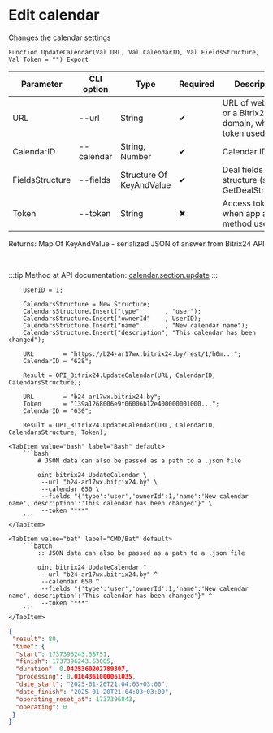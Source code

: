 ﻿---
sidebar_position: 3
---


# Edit calendar
 Changes the calendar settings



`Function UpdateCalendar(Val URL, Val CalendarID, Val FieldsStructure, Val Token = "") Export`

  | Parameter | CLI option | Type | Required | Description |
  |-|-|-|-|-|
  | URL | --url | String | &#x2714; | URL of webhook or a Bitrix24 domain, when token used |
  | CalendarID | --calendar | String, Number | &#x2714; | Calendar ID |
  | FieldsStructure | --fields | Structure Of KeyAndValue | &#x2714; | Deal fields structure (see. GetDealStructure) |
  | Token | --token | String | &#x2716; | Access token, when app auth method used |

  
  Returns:  Map Of KeyAndValue - serialized JSON of answer from Bitrix24 API

<br/>

:::tip
Method at API documentation: [calendar.section.update](https://apidocs.bitrix24.ru/api-reference/calendar/calendar-section-update.html)
:::
<br/>



```bsl title="1C:Enterprise/OneScript code example"
    UserID = 1;

    CalendarsStructure = New Structure;
    CalendarsStructure.Insert("type"       , "user");
    CalendarsStructure.Insert("ownerId"    , UserID);
    CalendarsStructure.Insert("name"       , "New calendar name");
    CalendarsStructure.Insert("description", "This calendar has been changed");

    URL        = "https://b24-ar17wx.bitrix24.by/rest/1/h0m...";
    CalendarID = "628";

    Result = OPI_Bitrix24.UpdateCalendar(URL, CalendarID, CalendarsStructure);

    URL        = "b24-ar17wx.bitrix24.by";
    Token      = "139a1268006e9f06006b12e400000001000...";
    CalendarID = "630";

    Result = OPI_Bitrix24.UpdateCalendar(URL, CalendarID, CalendarsStructure, Token);
```
 

 <Tabs>
  
    <TabItem value="bash" label="Bash" default>
        ```bash
            # JSON data can also be passed as a path to a .json file
            
            oint bitrix24 UpdateCalendar \
             --url "b24-ar17wx.bitrix24.by" \
             --calendar 650 \
             --fields "{'type':'user','ownerId':1,'name':'New calendar name','description':'This calendar has been changed'}" \
             --token "***"
        ```
    </TabItem>
  
    <TabItem value="bat" label="CMD/Bat" default>
        ```batch
            :: JSON data can also be passed as a path to a .json file
            
            oint bitrix24 UpdateCalendar ^
             --url "b24-ar17wx.bitrix24.by" ^
             --calendar 650 ^
             --fields "{'type':'user','ownerId':1,'name':'New calendar name','description':'This calendar has been changed'}" ^
             --token "***"
        ```
    </TabItem>
</Tabs>


```json title="Result"
{
 "result": 80,
 "time": {
  "start": 1737396243.58751,
  "finish": 1737396243.63005,
  "duration": 0.0425360202789307,
  "processing": 0.0164361000061035,
  "date_start": "2025-01-20T21:04:03+03:00",
  "date_finish": "2025-01-20T21:04:03+03:00",
  "operating_reset_at": 1737396843,
  "operating": 0
 }
}
```
